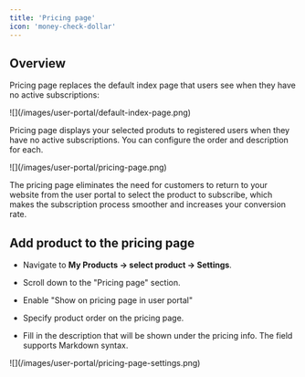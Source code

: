 ```yaml
---
title: 'Pricing page'
icon: 'money-check-dollar'
---
```


## Overview

Pricing page replaces the default index page that users see when they have no active subscriptions:

<Frame caption="Default index page">
![](/images/user-portal/default-index-page.png)
</Frame>

Pricing page displays your selected produts to registered users when they have no active subscriptions.
You can configure the order and description for each.

<Frame caption="Pricing page">
![](/images/user-portal/pricing-page.png)
</Frame>

The pricing page eliminates the need for customers to return to your website from the user portal to select the product to subscribe, which makes the subscription process smoother and increases your conversion rate.

## Add product to the pricing page

* Navigate to **My Products → select product → Settings**.

* Scroll down to the "Pricing page" section.

* Enable "Show on pricing page in user portal"

* Specify product order on the pricing page.

* Fill in the description that will be shown under the pricing info. The field supports Markdown syntax.


<Frame caption="Product settings for pricing page">
![](/images/user-portal/pricing-page-settings.png)
</Frame>
